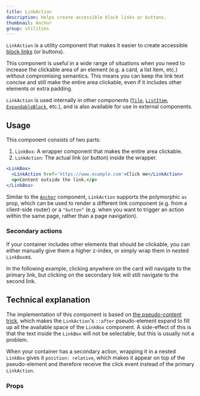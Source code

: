 ```yaml
---
title: LinkAction
description: Helps create accessible block links or buttons.
thumbnail: Anchor
group: utilities
---
```


`LinkAction` is a utility component that makes it easier to create accessible [block links](https://adrianroselli.com/2020/02/block-links-cards-clickable-regions-etc.html) (or buttons).

<LiveExample src='LinkAction.main.jsx'>
  <AllExamples.LinkActionMainExample client:load />
</LiveExample>

This component is useful in a wide range of situations when you need to increase the clickable area of an element (e.g. a card, a list item, etc.) without compromising semantics. This means you can keep the link text concise and still make the entire area clickable, even if it includes other elements or extra padding.

`LinkAction` is used internally in other components ([`Tile`](tile#actionable), [`ListItem`](list#with-listitemaction), [`ExpandableBlock`](expandableblock), etc.), and is also available for use in external components.

## Usage

This component consists of two parts:

1. `LinkBox`: A wrapper component that makes the entire area clickable.
2. `LinkAction`: The actual link (or button) inside the wrapper.

```jsx
<LinkBox>
  <LinkAction href='https://www.example.com'>Click me</LinkAction>
  <p>Content outside the link.</p>
</LinkBox>
```

Similar to the [`Anchor`](anchor) component, `LinkAction` supports the polymorphic `as` prop, which can be used to render a different link component (e.g. from a client-side router) or a `"button"` (e.g. when you want to trigger an action within the same page, rather than a page navigation).

### Secondary actions

If your container includes other elements that should be clickable, you can either manually give them a higher z-index, or simply wrap them in nested `LinkBox`es.

In the following example, clicking anywhere on the card will navigate to the primary link, but clicking on the secondary link will still navigate to the second link.

<LiveExample src='LinkAction.nested.jsx'>
  <AllExamples.LinkActionNestedExample client:load />
</LiveExample>

## Technical explanation

The implementation of this component is based on [the pseudo-content trick](https://inclusive-components.design/cards/#thepseudocontenttrick), which makes the `LinkAction`'s `::after` pseudo-element expand to fill up all the available space of the `LinkBox` component. A side-effect of this is that the text inside the `LinkBox` will not be selectable, but this is usually not a problem.

When your container has a secondary action, wrapping it in a nested `LinkBox` gives it `position: relative`, which makes it appear on top of the pseudo-element and therefore receive the click event instead of the primary `LinkAction`.

### Props

<PropsTable path='@itwin/itwinui-react/esm/core/LinkAction/LinkAction.d.ts' />

